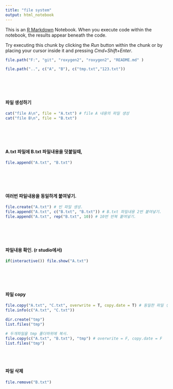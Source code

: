 ```yaml
---
title: "file system"
output: html_notebook
---
```


This is an [R Markdown](http://rmarkdown.rstudio.com) Notebook. When you execute code within the notebook, the results appear beneath the code. 

Try executing this chunk by clicking the *Run* button within the chunk or by placing your cursor inside it and pressing *Cmd+Shift+Enter*. 

```r
file.path("F:", "git", "roxygen2", "roxygen2", "README.md" )
```

```r
file.path("..", c("A", "B"), c("tmp.txt","123.txt"))
```
\
\
\


#### 파일 생성하기
```r
cat("file A\n", file = "A.txt") # file A 내용의 파일 생성
cat("file B\n", file = "B.txt")
```
\
\
\


#### A.txt 파일에 B.txt 파일내용을 덧붙일때,
```r
file.append("A.txt", "B.txt")
```
\
\
\


#### 여러번 파일내용을 동일하게 붙여넣기.
```r
file.create("A.txt") # 빈 파일 생성.
file.append("A.txt", c("B.txt", "B.txt")) # B.txt 파일내용 2번 붙여넣기.
file.append("A.txt", rep("B.txt", 10)) # 10번 반복 붙여넣기.
```
\
\
\


#### 파일내용 확인. (r studio에서)
```r
if(interactive()) file.show("A.txt")

```
\
\
\


#### 파일 copy 
```r
file.copy("A.txt", "C.txt", overwrite = T, copy.date = T) # 동일한 파일 생성/수정/접근일시까지 복사.
file.info(c("A.txt", "C.txt"))

dir.create("tmp")
list.files("tmp")

# 두개파일을 tmp 폴더하위에 복사.
file.copy(c("A.txt", "B.txt"), "tmp") # overwrite = F, copy.date = F
list.files("tmp")

```
\
\



#### 파일 삭제
```r
file.remove("B.txt")
```

